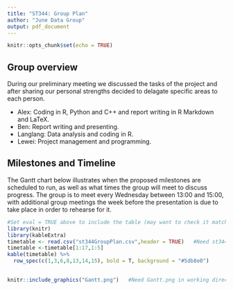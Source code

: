 ```yaml
---
title: "ST344: Group Plan"
author: "June Data Group"
output: pdf_document
---
```


```r
knitr::opts_chunk$set(echo = TRUE)
```

## Group overview

During our preliminary meeting we discussed the tasks of the project and after sharing our personal strengths decided to delagate specific areas to each person. 

 * Alex: Coding in R, Python and C++ and report writing in R Markdown and LaTeX.
 * Ben: Report writing and presenting.
 * Langlang: Data analysis and coding in R.
 * Lewei: Project management and programming.
 
## Milestones and Timeline

The Gantt chart below illustrates when the proposed milestones are scheduled to run, as well as what times the group will meet to discuss progress. The group is to meet every Wednesday between 13:00 and 15:00, with additional group meetings the week before the presentation is due to take place in order to rehearse for it.

```r
#Set eval = TRUE above to include the table (may want to check it matches with gantt chart)
library(knitr)
library(kableExtra)
timetable <- read.csv("st344GroupPlan.csv",header = TRUE)   #Need st344GroupPlan.csv in working directory
timetable <-timetable[1:17,1:5]
kable(timetable) %>%
  row_spec(c(1,3,6,8,13,14,15), bold = T, background = "#5db8e0")
  

```

```r
knitr::include_graphics("Gantt.png")   #Need Gantt.png in working directory
```
